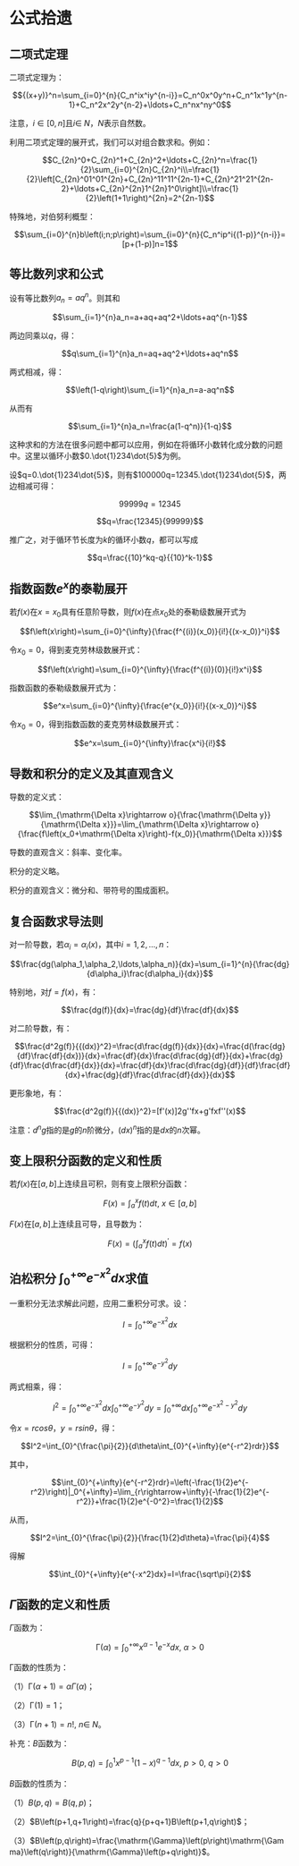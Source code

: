 # 公式拾遗 {#Summary03}

## 二项式定理 {#Summary0301}

二项式定理为：

$${(x+y)}^n=\sum_{i=0}^{n}{C_n^ix^iy^{n-i}}=C_n^0x^0y^n+C_n^1x^1y^{n-1}+C_n^2x^2y^{n-2}+\ldots+C_n^nx^ny^0$$

注意，$i\in[0,n]$且$i\in\ N$，$N$表示自然数。

利用二项式定理的展开式，我们可以对组合数求和。例如：

$$C_{2n}^0+C_{2n}^1+C_{2n}^2+\ldots+C_{2n}^n=\frac{1}{2}\sum_{i=0}^{2n}C_{2n}^i\\=\frac{1}{2}\left[C_{2n}^01^01^{2n}+C_{2n}^11^11^{2n-1}+C_{2n}^21^21^{2n-2}+\ldots+C_{2n}^{2n}1^{2n}1^0\right]\\=\frac{1}{2}\left(1+1\right)^{2n}=2^{2n-1}$$

特殊地，对伯努利概型：

$$\sum_{i=0}^{n}b\left(i;n;p\right)=\sum_{i=0}^{n}{C_n^ip^i{(1-p)}^{n-i}}=[p+(1-p)]n=1$$

## 等比数列求和公式 {#Summary0302}

设有等比数列$a_n=aq^n$。则其和

$$\sum_{i=1}^{n}a_n=a+aq+aq^2+\ldots+aq^{n-1}$$

两边同乘以$q$，得：

$$q\sum_{i=1}^{n}a_n=aq+aq^2+\ldots+aq^n$$

两式相减，得：

$$\left(1-q\right)\sum_{i=1}^{n}a_n=a-aq^n$$

从而有

$$\sum_{i=1}^{n}a_n=\frac{a(1-q^n)}{1-q}$$

这种求和的方法在很多问题中都可以应用，例如在将循环小数转化成分数的问题中。这里以循环小数$0.\dot{1}234\dot{5}$为例。

设$q=0.\dot{1}234\dot{5}$，则有$100000q=12345.\dot{1}234\dot{5}$，两边相减可得：

$$99999q=12345$$

$$q=\frac{12345}{99999}$$

推广之，对于循环节长度为$k$的循环小数$q$，都可以写成

$$q=\frac{{10}^kq-q}{{10}^k-1}$$

## 指数函数$e^x$的泰勒展开 {#Summary0303}

若$f(x)$在$x=x_0$具有任意阶导数，则$f(x)$在点$x_0$处的泰勒级数展开式为

$$f\left(x\right)=\sum_{i=0}^{\infty}{\frac{f^{(i)}(x_0)}{i!}{(x-x_0)}^i}$$

令$x_0=0$，得到麦克劳林级数展开式：

$$f\left(x\right)=\sum_{i=0}^{\infty}{\frac{f^{(i)}(0)}{i!}x^i}$$

指数函数的泰勒级数展开式为：

$$e^x=\sum_{i=0}^{\infty}{\frac{e^{x_0}}{i!}{(x-x_0)}^i}$$

令$x_0=0$，得到指数函数的麦克劳林级数展开式：

$$e^x=\sum_{i=0}^{\infty}\frac{x^i}{i!}$$

## 导数和积分的定义及其直观含义 {#Summary0304}

导数的定义式：

$$\lim_{\mathrm{\Delta x}\rightarrow o}{\frac{\mathrm{\Delta y}}{\mathrm{\Delta x}}}=\lim_{\mathrm{\Delta x}\rightarrow o}{\frac{f\left(x_0+\mathrm{\Delta x}\right)-f(x_0)}{\mathrm{\Delta x}}}$$

导数的直观含义：斜率、变化率。

积分的定义略。

积分的直观含义：微分和、带符号的围成面积。

## 复合函数求导法则 {#Summary0305}

对一阶导数，若$\alpha_i=\alpha_i\left(x\right)$，其中$i=1,2,\ldots,n$：

$$\frac{dg(\alpha_1,\alpha_2,\ldots,\alpha_n)}{dx}=\sum_{i=1}^{n}{\frac{dg}{d\alpha_i}\frac{d\alpha_i}{dx}}$$

特别地，对$f=f(x)$，有：

$$\frac{dg(f)}{dx}=\frac{dg}{df}\frac{df}{dx}$$

对二阶导数，有：

$$\frac{d^2g(f)}{{(dx)}^2}=\frac{d\frac{dg(f)}{dx}}{dx}=\frac{d(\frac{dg}{df}\frac{df}{dx})}{dx}=\frac{df}{dx}\frac{d\frac{dg}{df}}{dx}+\frac{dg}{df}\frac{d\frac{df}{dx}}{dx}=\frac{df}{dx}\frac{d\frac{dg}{df}}{df}\frac{df}{dx}+\frac{dg}{df}\frac{d\frac{df}{dx}}{dx}$$

更形象地，有：

$$\frac{d^2g(f)}{{(dx)}^2}=[f'(x)]2g''fx+g'fxf''(x)$$

注意：$d^ng$指的是$g$的$n$阶微分，${(dx)}^n$指的是$dx$的$n$次幂。

## 变上限积分函数的定义和性质 {#Summary0306}

若$f(x)$在$[a,b]$上连续且可积，则有变上限积分函数：

$$F\left(x\right)=\int_{a}^{x}{f(t)dt},\ x\in[a,b]$$

$F\left(x\right)$在$[a,b]$上连续且可导，且导数为：

$$F\left(x\right)={(\int_{a}^{x}{f(t)dt})}^\prime=f(x)$$

## 泊松积分 $\int_{0}^{+\infty}{e^{-x^2}dx}$求值 {#Summary0307}

一重积分无法求解此问题，应用二重积分可求。设：

$$I=\int_{0}^{+\infty}{e^{-x^2}dx}$$

根据积分的性质，可得：

$$I=\int_{0}^{+\infty}{e^{-y^2}dy}$$

两式相乘，得：

$$I^2=\int_{0}^{+\infty}{e^{-x^2}dx}\int_{0}^{+\infty}{e^{-y^2}dy}=\int_{0}^{+\infty}{dx\int_{0}^{+\infty}e^{-x^2-y^2}dy}$$

令$x=rcos\theta$，$y=rsin\theta$，得：

$$I^2=\int_{0}^{\frac{\pi}{2}}{d\theta\int_{0}^{+\infty}{e^{-r^2}rdr}}$$

其中，

$$\int_{0}^{+\infty}{e^{-r^2}rdr}=\left(-\frac{1}{2}e^{-r^2}\right)|_0^{+\infty}=\lim_{r\rightarrow+\infty}{-\frac{1}{2}e^{-r^2}}+\frac{1}{2}e^{-0^2}=\frac{1}{2}$$

从而，

$$I^2=\int_{0}^{\frac{\pi}{2}}{\frac{1}{2}d\theta}=\frac{\pi}{4}$$

得解

$$\int_{0}^{+\infty}{e^{-x^2}dx}=I=\frac{\sqrt\pi}{2}$$

## $\Gamma$函数的定义和性质 {#Summary0308}

$\Gamma$函数为：

$$\mathrm{\Gamma}\left(\alpha\right)=\int_{0}^{+\infty}{x^{\alpha-1}e^{-x}dx},\ \alpha>0$$

$\mathrm{\Gamma}$函数的性质为：

（1）$\mathrm{\Gamma}\left(\alpha+1\right)=\alpha\Gamma\left(\alpha\right)$；

（2）$\mathrm{\Gamma}\left(1\right)=1$；

（3）$\mathrm{\Gamma}\left(n+1\right)=n!,\ n\in\ N$。

补充：$B$函数为：

$$B\left(p,q\right)=\int_{0}^{1}{x^{p-1}{(1-x)}^{q-1}dx},\ p>0,\ q>0$$

$B$函数的性质为：

（1）$B\left(p,q\right)=B(q,p)$；

（2）$B\left(p+1,q+1\right)=\frac{q}{p+q+1}B\left(p+1,q\right)$；

（3）$B\left(p,q\right)=\frac{\mathrm{\Gamma}\left(p\right)\mathrm{\Gamma}\left(q\right)}{\mathrm{\Gamma}\left(p+q\right)}$。


